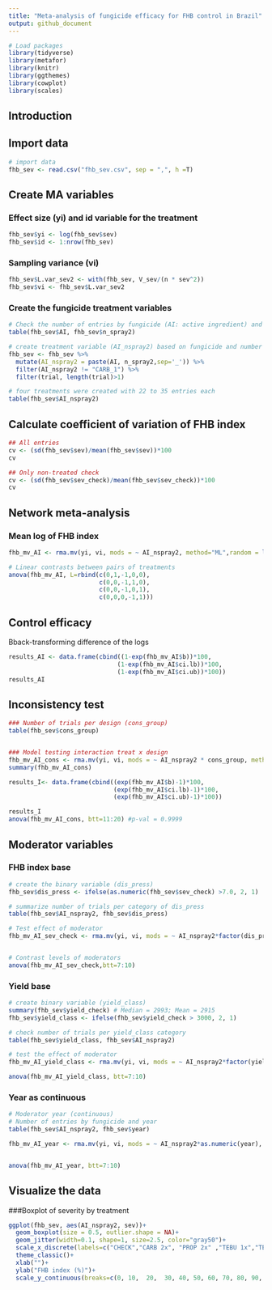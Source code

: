 ```yaml
---
title: "Meta-analysis of fungicide efficacy for FHB control in Brazil"
output: github_document
---
```


```r

# Load packages 
library(tidyverse)
library(metafor)
library(knitr)
library(ggthemes)
library(cowplot)
library(scales)
```


## Introduction



## Import data

```r

# import data
fhb_sev <- read.csv("fhb_sev.csv", sep = ",", h =T)

```


## Create MA variables


### Effect size (yi) and id variable for the treatment
```r
fhb_sev$yi <- log(fhb_sev$sev)
fhb_sev$id <- 1:nrow(fhb_sev)
```

### Sampling variance (vi)
```r
fhb_sev$L.var_sev2 <- with(fhb_sev, V_sev/(n * sev^2))
fhb_sev$vi <- fhb_sev$L.var_sev2
```

### Create the fungicide treatment variables 

```r
# Check the number of entries by fungicide (AI: active ingredient) and number of sprays
table(fhb_sev$AI, fhb_sev$n_spray2)

# create treatment variable (AI_nspray2) based on fungicide and number of sprays 
fhb_sev <- fhb_sev %>% 
  mutate(AI_nspray2 = paste(AI, n_spray2,sep='_')) %>% 
  filter(AI_nspray2 != "CARB_1") %>% 
  filter(trial, length(trial)>1) 

# four treatments were created with 22 to 35 entries each
table(fhb_sev$AI_nspray2)

```

## Calculate coefficient of variation of FHB index

```r
## All entries
cv <- (sd(fhb_sev$sev)/mean(fhb_sev$sev))*100
cv

## Only non-treated check
cv <- (sd(fhb_sev$sev_check)/mean(fhb_sev$sev_check))*100
cv

```

## Network meta-analysis

### Mean log of FHB index

```r
fhb_mv_AI <- rma.mv(yi, vi, mods = ~ AI_nspray2, method="ML",random = list(~ AI_nspray2 | trial, ~1 | id), struct="UN", data=fhb_sev)

# Linear contrasts between pairs of treatments
anova(fhb_mv_AI, L=rbind(c(0,1,-1,0,0), 
                         c(0,0,-1,1,0),
                         c(0,0,-1,0,1),
                         c(0,0,0,-1,1)))  


```

## Control efficacy
Bback-transforming difference of the logs

```r
results_AI <- data.frame(cbind((1-exp(fhb_mv_AI$b))*100, 
                              (1-exp(fhb_mv_AI$ci.lb))*100,
                              (1-exp(fhb_mv_AI$ci.ub))*100))
results_AI
```


## Inconsistency test

```r
 
### Number of trials per design (cons_group)
table(fhb_sev$cons_group)


### Model testing interaction treat x design
fhb_mv_AI_cons <- rma.mv(yi, vi, mods = ~ AI_nspray2 * cons_group, method="ML",random = ~ AI_nspray2 | trial/cons_group, struct="UN", data=fhb_sev)
summary(fhb_mv_AI_cons)

results_I<- data.frame(cbind((exp(fhb_mv_AI$b)-1)*100, 
                             (exp(fhb_mv_AI$ci.lb)-1)*100,
                             (exp(fhb_mv_AI$ci.ub)-1)*100))

results_I
anova(fhb_mv_AI_cons, btt=11:20) #p-val = 0.9999


```

  

## Moderator variables


### FHB index base


```r
# create the binary variable (dis_press)
fhb_sev$dis_press <- ifelse(as.numeric(fhb_sev$sev_check) >7.0, 2, 1)

# summarize number of trials per category of dis_press
table(fhb_sev$AI_nspray2, fhb_sev$dis_press)

# Test effect of moderator 
fhb_mv_AI_sev_check <- rma.mv(yi, vi, mods = ~ AI_nspray2*factor(dis_press), method="ML",random = list(~ AI_nspray2 | trial, ~1 | id), struct="UN", data=fhb_sev)


# Contrast levels of moderators
anova(fhb_mv_AI_sev_check,btt=7:10)


```

### Yield base

```r
# create binary variable (yield_class)
summary(fhb_sev$yield_check) # Median = 2993; Mean = 2915
fhb_sev$yield_class <- ifelse(fhb_sev$yield_check > 3000, 2, 1)

# check number of trials per yield_class category
table(fhb_sev$yield_class, fhb_sev$AI_nspray2)

# test the effect of moderator
fhb_mv_AI_yield_class <- rma.mv(yi, vi, mods = ~ AI_nspray2*factor(yield_class), method="ML",random = list(~ AI_nspray2 | trial, ~1 | id), struct="UN", data=fhb_sev)

anova(fhb_mv_AI_yield_class, btt=7:10) 

```


### Year as continuous 

```r
# Moderator year (continuous)
# Number of entries by fungicide and year
table(fhb_sev$AI_nspray2, fhb_sev$year)

fhb_mv_AI_year <- rma.mv(yi, vi, mods = ~ AI_nspray2*as.numeric(year), method="ML",random =list(~ AI_nspray2 | trial, ~1 | id), struct="UN", data=fhb_sev)


anova(fhb_mv_AI_year, btt=7:10)

```


## Visualize the data

###Boxplot of severity by treatment

```r
ggplot(fhb_sev, aes(AI_nspray2, sev))+
  geom_boxplot(size = 0.5, outlier.shape = NA)+ 
  geom_jitter(width=0.1, shape=1, size=2.5, color="gray50")+
  scale_x_discrete(labels=c("CHECK","CARB 2x", "PROP 2x" ,"TEBU 1x","TEBU 2x")) +
  theme_classic()+
  xlab("")+
  ylab("FHB index (%)")+ 
  scale_y_continuous(breaks=c(0, 10,  20,  30, 40, 50, 60, 70, 80, 90, 100), limits=c(0,100))
  
```
